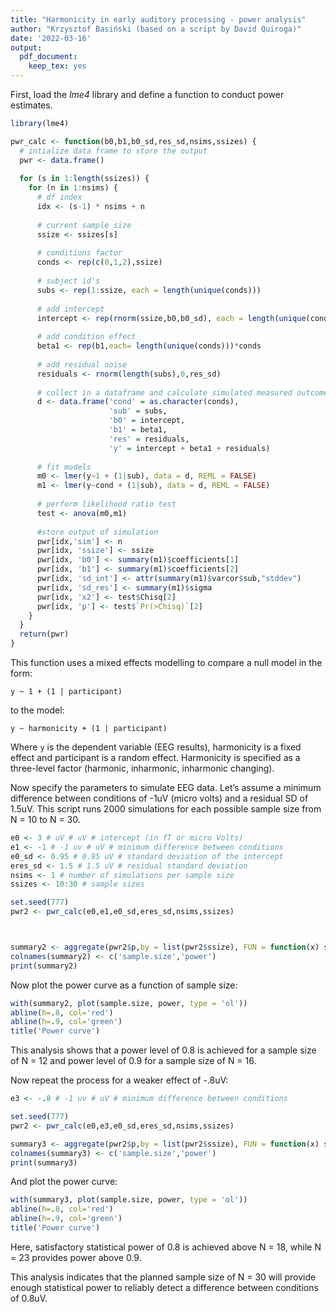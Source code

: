 ```yaml
---
title: "Harmonicity in early auditory processing - power analysis"
author: "Krzysztof Basiński (based on a script by David Quiroga)"
date: '2022-03-16'
output: 
  pdf_document: 
    keep_tex: yes
---
```


First, load the _lme4_ library and define a function to conduct power estimates.


```r
library(lme4)

pwr_calc <- function(b0,b1,b0_sd,res_sd,nsims,ssizes) {
  # intialize data frame to store the output 
  pwr <- data.frame() 
  
  for (s in 1:length(ssizes)) {
    for (n in 1:nsims) {
      # df index
      idx <- (s-1) * nsims + n
      
      # current sample size
      ssize <- ssizes[s]
      
      # conditions factor
      conds <- rep(c(0,1,2),ssize)
      
      # subject id's
      subs <- rep(1:ssize, each = length(unique(conds)))
      
      # add intercept
      intercept <- rep(rnorm(ssize,b0,b0_sd), each = length(unique(conds)))
      
      # add condition effect
      beta1 <- rep(b1,each= length(unique(conds)))*conds
      
      # add residual noise
      residuals <- rnorm(length(subs),0,res_sd)
      
      # collect in a dataframe and calculate simulated measured outcome (y)
      d <- data.frame('cond' = as.character(conds), 
                      'sub' = subs,
                      'b0' = intercept,
                      'b1' = beta1,
                      'res' = residuals,
                      'y' = intercept + beta1 + residuals)
      
      # fit models
      m0 <- lmer(y~1 + (1|sub), data = d, REML = FALSE)
      m1 <- lmer(y~cond + (1|sub), data = d, REML = FALSE)
      
      # perform likelihood ratio test
      test <- anova(m0,m1)
      
      #store output of simulation
      pwr[idx,'sim'] <- n
      pwr[idx, 'ssize'] <- ssize
      pwr[idx, 'b0'] <- summary(m1)$coefficients[1]
      pwr[idx, 'b1'] <- summary(m1)$coefficients[2]
      pwr[idx, 'sd_int'] <- attr(summary(m1)$varcor$sub,"stddev") 
      pwr[idx, 'sd_res'] <- summary(m1)$sigma
      pwr[idx, 'x2'] <- test$Chisq[2]
      pwr[idx, 'p'] <- test$`Pr(>Chisq)`[2]
    }
  }
  return(pwr)
}

```

This function uses a mixed effects modelling to compare a null model in the form:

` y ~ 1 + (1 | participant) `

to the model:

` y ~ harmonicity + (1 | participant) `

Where `y` is the dependent variable (EEG results), harmonicity is a fixed effect and participant is a random effect. Harmonicity is specified as a three-level factor (harmonic, inharmonic, inharmonic changing).


Now specify the parameters to simulate EEG data. Let's assume a minimum difference between conditions of -1uV (micro volts) and a residual SD of 1.5uV. This script runs 2000 simulations for each possible sample size from N = 10 to N = 30.

```r

e0 <- 3 # uV # uV # intercept (in fT or micro Volts)
e1 <- -1 # -1 uv # uV # minimum difference between conditions
e0_sd <- 0.95 # 0.95 uV # standard deviation of the intercept 
eres_sd <- 1.5 # 1.5 uV # residual standard deviation
nsims <- 1 # number of simulations per sample size
ssizes <- 10:30 # sample sizes

set.seed(777)
pwr2 <- pwr_calc(e0,e1,e0_sd,eres_sd,nsims,ssizes)



summary2 <- aggregate(pwr2$p,by = list(pwr2$ssize), FUN = function(x) sum(x < 0.05)/length(x))
colnames(summary2) <- c('sample.size','power')
print(summary2)

```


Now plot the power curve as a function of sample size:
```r
with(summary2, plot(sample.size, power, type = 'ol')) 
abline(h=.8, col='red')
abline(h=.9, col='green')
title('Power curve')
```

This analysis shows that a power level of 0.8 is achieved for a sample size of N = 12 and power level of 0.9 for a sample size of N = 16.

Now repeat the process for a weaker effect of -.8uV:

```r

e3 <- -.8 # -1 uv # uV # minimum difference between conditions

set.seed(777)
pwr2 <- pwr_calc(e0,e3,e0_sd,eres_sd,nsims,ssizes)

summary3 <- aggregate(pwr2$p,by = list(pwr2$ssize), FUN = function(x) sum(x < 0.05)/length(x))
colnames(summary3) <- c('sample.size','power')
print(summary3)

```

And plot the power curve:

```r
with(summary3, plot(sample.size, power, type = 'ol')) 
abline(h=.8, col='red')
abline(h=.9, col='green')
title('Power curve')
```

Here, satisfactory statistical power of 0.8 is achieved above N = 18, while N = 23 provides power above 0.9.

This analysis indicates that the planned sample size of N = 30 will provide enough statistical power to reliably detect a difference between conditions of 0.8uV.